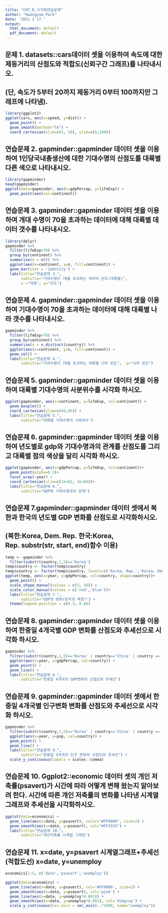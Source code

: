 ```yaml
---
title: "CH7_R_시각화연습문제"
author: "Kwangyum Park"
date: '2021 2 17 '
output:
  html_document: default
  pdf_document: default
---
```


## 문제 1. datasets::cars데이터 셋을 이용하여 속도에 대한 제동거리의 산점도와 적합도(신뢰구간 그래프)를 나타내시오.
## (단, 속도가 5부터 20까지 제동거리 0부터 100까지만 그래프에 나타냄).

```r
library(ggplot2)
ggplot(cars, aes(x=speed, y=dist)) +
  geom_point() +
  geom_smooth(method="lm") +
  coord_cartesian(xlim=c(5, 20), ylim=c(0,100))
```



## 연습문제 2. gapminder::gapminder 데이터 셋을 이용하여 1인당국내총생산에 대한 기대수명의 산점도를 대륙별 다른 색으로 나타내시오.

```r
library(gapminder)
head(gapminder)
ggplot(data=gapminder, aes(x=gdpPercap, y=lifeExp)) +
  geom_point(aes(col=continent))
```



## 연습문제 3. gapminder::gapminder 데이터 셋을 이용하여 개대 수명이 70을 초과하는 데이터에 대해 대륙별 데이터 갯수를 나타내시오.

```r
library(dplyr)
gapminder %>% 
  filter(lifeExp>70) %>% 
  group_by(continent) %>% 
  summarise(n = n()) %>% 
  ggplot(aes(x=continent, y=n, fill=continent)) +
  geom_bar(stat = 'identity') +
  labs(title="연습문제 3.",
       subtitle="기대수명이 70을 초과하는 데이터 빈도(대륙별)", 
       x ="대륙", y="빈도")
```



## 연습문제 4. gapminder::gapminder 데이터 셋을 이용하여 기대수명이 70을 초과하는 데이터에 대해 대륙별 나라 갯수를 나타내시오.

```r
gapminder %>% 
  filter(lifeExp>70) %>% 
  group_by(continent) %>% 
  summarise(n = n_distinct(country)) %>% 
  ggplot(aes(x=continent, y=n, fill=continent)) +
  geom_col() +
  labs(title="연습문제 4.",
       subtitle="기대수명이 70을 초과하는 대륙별 나라 빈도",  y="나라 빈도")
```


## 연습문제 5. gapminder::gapminder 데이터 셋을 이용하여 대륙별 기대수명의 사분위수를 시각화 하시오.

```r
ggplot(gapminder, aes(x=continent, y=lifeExp, col=continent)) +
  geom_boxplot() +
  coord_cartesian(ylim=c(40,85)) +
  labs(title="연습문제 5.",
       subtitle="대륙별 기대수명의 사분위수")
```


## 연습문제 6. gapminder::gapminder 데이터 셋을 이용하여 년도별로 gdp와 기대수명과의 관계를 산점도를 그리고 대륙별 점의 색상을 달리 시각화 하시오.

```r
ggplot(gapminder, aes(x=gdpPercap, y=lifeExp, col=continent))+
  geom_point(alpha=0.5)+
  facet_wrap(~year) +
  coord_cartesian(xlim=c(1e+02, 1e+04))+
  labs(title="연습문제 6.",
       subtitle="GDP와 기대수명과의 관계")
```


## 연습문제 7.gapminder::gapminder 데이터 셋에서 북한과 한국의 년도별 GDP 변화를 산점도로 시각화하시오.
## (북한:Korea, Dem. Rep.  한국:Korea, Rep.  substr(str, start, end)함수 이용)

```r
temp <- gapminder %>% 
  filter(substr(country,1,5)=='Korea')
temp$country <- factor(temp$country)
temp$country <- factor(temp$country, levels=c('Korea, Rep.','Korea, Dem. Rep.'))
ggplot(temp, aes(x=year, y=gdpPercap, col=country, shape=country))+
  geom_point() +
  scale_shape_manual(values = c(3, 16)) +
  scale_color_manual(values = c('red','blue'))+
  labs(title="연습문제 7.",
       subtitle="GDP의 변화(한국과 북한)") +
  theme(legend.position = c(0.3, 0.8))
```


## 연습문제 8. gapminder::gapminder 데이터 셋을 이용하여 한중일 4개국별 GDP 변화를 산점도와 추세선으로 시각화 하시오.

```r
gapminder %>% 
  filter(substr(country,1,5)=='Korea' | country=='China' | country == 'Japan') %>% 
  ggplot(aes(x=year, y=gdpPercap, col=country)) +
  geom_point() +
  geom_line() +
  labs(title="연습문제 8.",
       subtitle="한중일 4개국의 GDP변화의 산점도와 추세선") 
```


## 연습문제 9. gapminder::gapminder 데이터 셋에서 한중일 4개국별 인구변화 변화를 산점도와 추세선으로 시각화 하시오.

```r
gapminder %>% 
  filter(substr(country,1,5)=='Korea' | country=='China' | country == 'Japan') %>% 
  ggplot(aes(x=year, y=pop, col=country)) +
  geom_point() +
  geom_line() +
  labs(title="연습문제 9.",
       subtitle="한중일 4개국의 인구 변화의 산점도와 추세선") +
  scale_y_continuous(labels = scales::comma)
```

## 연습문제 10. Ggplot2::economic 데이터 셋의 개인 저축률(psavert)가 시간에 따라 어떻게 변해 왔는지 알아보려 한다. 시간에 따른 개인 저축률의 변화를 나타낸 시계열 그래프와 추세선을 시각화하시오.
```r
ggplot(data=economics) +
  geom_line(aes(x=date, y=psavert), color="#FF0000", size=2) +
  geom_smooth(aes(x=date, y=psavert), col="#FF3333") +
  labs(title="연습문제 10.",
       subtitle="개인저축률 시계열 그래프")
```


## 연습문제 11. x=date, y=psavert 시계열그래프+추세선(적합도선) x=date, y=unemploy

```r
economics[1:5, c('date','psavert','unemploy')]

ggplot(data=economics) +
  geom_line(aes(x=date, y=psavert), col='#FF0000', size=2) +
  geom_smooth(aes(x=date, y=psavert), col='pink') +
  geom_line(aes(x=date, y=unemploy*0.001)) +
  geom_smooth(aes(x=date, y=unemploy*0.001), col='dimgray') +
  scale_y_continuous(sec.axis = sec_axis(~.*1000, name="unemploy"))

```





